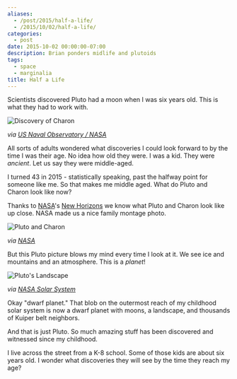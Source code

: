 ```yaml
---
aliases:
  - /post/2015/half-a-life/
  - /2015/10/02/half-a-life/
categories:
  - post
date: 2015-10-02 00:00:00-07:00
description: Brian ponders midlife and plutoids
tags:
  - space
  - marginalia
title: Half a Life
---
```


Scientists discovered Pluto had a moon when I was six years old. This is
what they had to work with.

[US Naval Observatory / NASA]: http://solarsystem.nasa.gov/galleries/charon-discovery-image

![Discovery of Charon](@img/2015/Charon_Discovery.jpg)

*via [US Naval Observatory / NASA][]*

All sorts of adults wondered what discoveries I could look forward to by
the time I was their age. No idea how old they were. I was a kid. They
were *ancient*. Let us say they were middle-aged.

I turned 43 in 2015 - statistically speaking, past the halfway point for
someone like me. So that makes me middle aged. What do Pluto and Charon
look like now?

Thanks to [NASA](https://www.nasa.gov)'s [New
Horizons](https://www.nasa.gov/mission_pages/newhorizons/main/index.html)
we know what Pluto and Charon look like up close. NASA made us a nice
family montage photo.

![Pluto and Charon](@img/2015/nh-pluto-charon-v2-10-1-15.jpg)

[NASA]: https://www.nasa.gov/feature/pluto-s-big-moon-charon-reveals-a-colorful-and-violent-history

*via [NASA][]*

But this Pluto picture blows my mind every time I look at it. We see ice
and mountains and an atmosphere. This is a *planet*!

![Pluto's Landscape](@img/2015/new-horizons-pluto.png)

[NASA Solar System]: http://solarsystem.nasa.gov/galleries/closer-look-majestic-mountains-and-frozen-plains

*via [NASA Solar System][]*

Okay "dwarf planet." That blob on the outermost reach of my childhood
solar system is now a dwarf planet with moons, a landscape, and
thousands of Kuiper belt neighbors.

And that is just Pluto. So much amazing stuff has been discovered and
witnessed since my childhood.

I live across the street from a K-8 school. Some of those kids are about
six years old. I wonder what discoveries they will see by the time they
reach my age?
